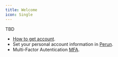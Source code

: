 ```yaml
---
title: Welcome
icon: Single
---
```

TBD

- [How to get account](./access/account).
- Set your personal account information in [Perun](./access/perun).
- Multi-Factor Autentication [MFA](./access/mfa).


